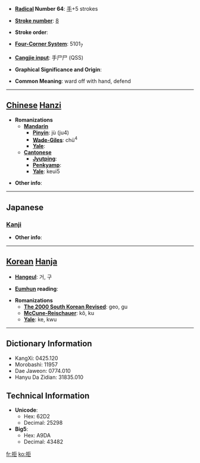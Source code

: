 * '''[[Wiktionary:Chinese radical index| Radical]] Number 64''': [[Wiktionary:Chinese radical index 手|手]]+5 strokes

* '''[[Wiktionary:Chinese total strokes index|Stroke number]]''': [[Wiktionary:Chinese total strokes index 8|8]]

* '''Stroke order''': 

* '''[[Wiktionary:Chinese four corner index|Four-Corner System]]''': 5101<sub>7</sub>

* '''[[Wiktionary:Chinese Cangjie index|Cangjie input]]''': 手尸尸 (QSS)

* '''Graphical Significance and Origin''': 

* '''Common Meaning''': ward off with hand, defend

----

== [[Chinese]] [[Hanzi]] ==

* '''Romanizations'''
** '''[[Mandarin]]'''
*** '''[[Pinyin]]''': jù (ju4)
*** '''[[Wade-Giles]]''': chü<sup>4</sup>
*** '''[[Yale]]''': 
** '''[[Cantonese]]'''
*** '''[[Jyutping]]''':
*** '''[[Penkyamp]]''': 
*** '''[[Yale]]''': keui5

* '''Other info''': 

----

==Japanese==
===[[Kanji]]===
{{kanji|on readings=[[きょ]] (kyo), [[く]] (ku)|kun readings=[[こばむ]] (kobamu), [[ふせぐ]] (fusegu)}}

* '''Other info''':  

----

== [[Korean]] [[Hanja]] ==

* '''[[Hangeul]]''': 거, 구

* '''[[Eumhun]] reading''': 

* '''Romanizations'''
** '''[[The 2000 South Korean Revised Romanization|The 2000 South Korean Revised]]''': geo, gu
** '''[[McCune-Reischauer]]''': kŏ, ku
** '''[[Yale]]''': ke, kwu

----

== Dictionary Information ==

* KangXi: 0425.120
* Morobashi: 11957
* Dae Jaweon: 0774.010
* Hanyu Da Zidian: 31835.010

== Technical Information ==

* '''Unicode''':
** Hex: 62D2
** Decimal: 25298
* '''Big5''':
** Hex: A9DA
** Decimal: 43482

[[fr:拒]]
[[ko:拒]]